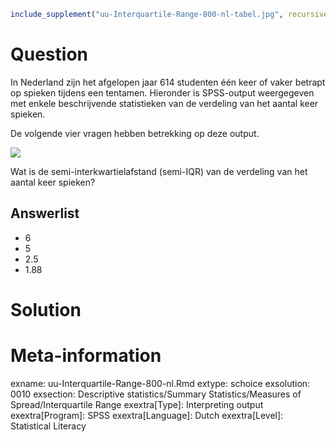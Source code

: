 ```r
include_supplement("uu-Interquartile-Range-800-nl-tabel.jpg", recursive = TRUE)
```



Question
========
  
In Nederland zijn het afgelopen jaar 614 studenten één keer of vaker betrapt op spieken tijdens een tentamen. Hieronder is SPSS-output weergegeven met enkele beschrijvende statistieken van de verdeling van het aantal keer spieken.

De volgende vier vragen hebben betrekking op deze output.


![](uu-Interquartile-Range-800-nl-tabel.jpg)

Wat is de semi-interkwartielafstand (semi-IQR) van de verdeling van het aantal keer spieken?
  
Answerlist
----------
* 6
* 5
* 2.5
* 1.88

Solution
========


Meta-information
================
exname: uu-Interquartile-Range-800-nl.Rmd
extype: schoice
exsolution: 0010
exsection: Descriptive statistics/Summary Statistics/Measures of Spread/Interquartile Range
exextra[Type]: Interpreting output
exextra[Program]: SPSS
exextra[Language]: Dutch
exextra[Level]: Statistical Literacy
